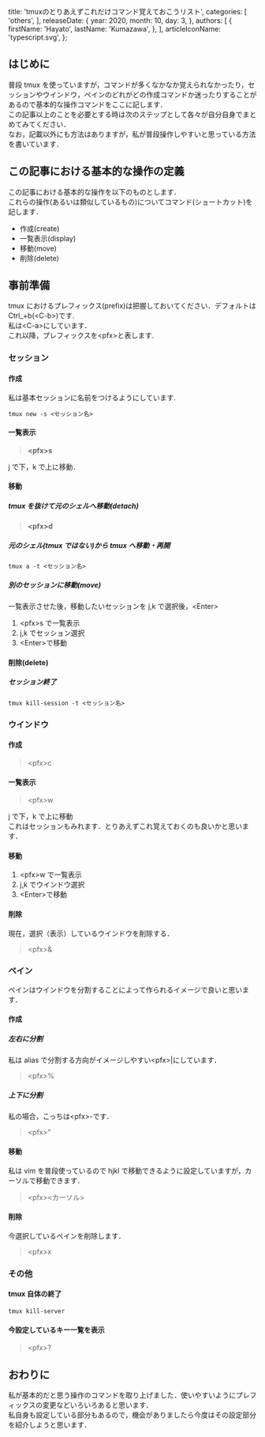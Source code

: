 
  title: 'tmuxのとりあえずこれだけコマンド覚えておこうリスト',
  categories: [
    'others',
  ],
  releaseDate: {
    year: 2020,
    month: 10,
    day: 3,
  },
  authors: [
    {
      firstName: 'Hayato',
      lastName: 'Kumazawa',
    },
  ],
  articleIconName: 'typescript.svg',
};

## はじめに

普段 tmux を使っていますが，コマンドが多くなかなか覚えられなかったり，セッションやウインドウ，ペインのどれがどの作成コマンドか迷ったりすることがあるので基本的な操作コマンドをここに記します．  
この記事以上のことを必要とする時は次のステップとして各々が自分自身でまとめてみてください．  
なお，記載以外にも方法はありますが，私が普段操作しやすいと思っている方法を書いています．

## この記事における基本的な操作の定義

この記事における基本的な操作を以下のものとします．  
これらの操作(あるいは類似しているもの)についてコマンド(ショートカット)を記します．

- 作成(create)
- 一覧表示(display)
- 移動(move)
- 削除(delete)

## 事前準備

tmux におけるプレフィックス(prefix)は把握しておいてください．デフォルトは Ctrl\_+b\(\<C-b\>\)です.  
私は\<C-a\>にしています．  
これ以降，プレフィックスを\<pfx\>と表します.

### セッション

#### 作成

私は基本セッションに名前をつけるようにしています.

```
tmux new -s <セッション名>
```

#### 一覧表示

> **\<pfx\>s**

j で下，k で上に移動．

#### 移動

##### tmux を抜けて元のシェルへ移動(detach)

> **\<pfx\>d**

##### 元のシェル(tmux ではない)から tmux へ移動・再開

```
tmux a -t <セッション名>
```

##### 別のセッションに移動(move)

一覧表示させた後，移動したいセッションを j,k で選択後，\<Enter\>

1. \<pfx\>s で一覧表示
2. j,k でセッション選択
3. \<Enter\>で移動

#### 削除(delete)

##### セッション終了

```
tmux kill-session -t <セッション名>
```

### ウインドウ

#### 作成

> \<pfx\>c

#### 一覧表示

> \<pfx\>w

j で下，k で上に移動  
これはセッションもみれます．とりあえずこれ覚えておくのも良いかと思います．

#### 移動

1. \<pfx\>w で一覧表示
2. j,k でウインドウ選択
3. \<Enter\>で移動

#### 削除

現在，選択（表示）しているウインドウを削除する．

> \<pfx\>&

### ペイン

ペインはウインドウを分割することによって作られるイメージで良いと思います．

#### 作成

##### 左右に分割

私は alias で分割する方向がイメージしやすい\<pfx\>|にしています．

> \<pfx\>%

##### 上下に分割

私の場合，こっちは\<pfx\>-です．

> \<pfx\>"

#### 移動

私は vim を普段使っているので hjkl で移動できるように設定していますが，カーソルで移動できます．

> \<pfx\>\<カーソル\>

#### 削除

今選択しているペインを削除します．

> \<pfx\>x

### その他

#### tmux 自体の終了

```
tmux kill-server
```

#### 今設定しているキー一覧を表示

> \<pfx\>?

## おわりに

私が基本的だと思う操作のコマンドを取り上げました．使いやすいようにプレフィックスの変更などいろいろあると思います．  
私自身も設定している部分もあるので，機会がありましたら今度はその設定部分を紹介しようと思います．

